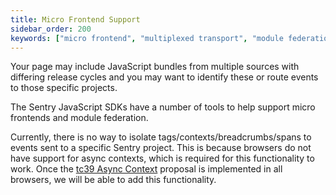```yaml
---
title: Micro Frontend Support
sidebar_order: 200
keywords: ["micro frontend", "multiplexed transport", "module federation"]
---
```


Your page may include JavaScript bundles from multiple sources with
differing release cycles and you may want to identify these or route events to
those specific projects.

The Sentry JavaScript SDKs have a number of tools to help support micro
frontends and module federation.

<PageGrid />

<Alert level="warning" title="Note">

Currently, there is no way to isolate tags/contexts/breadcrumbs/spans to events sent to a specific Sentry project. This is because browsers do not have support for async contexts, which is required for this functionality to work. Once the [tc39 Async Context](https://github.com/tc39/proposal-async-context) proposal is implemented in all browsers, we will be able to add this functionality.

</Alert>
